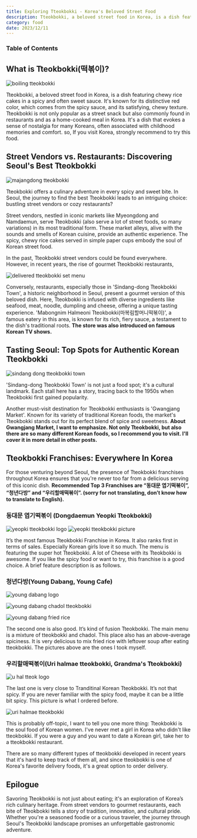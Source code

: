 ```yaml
---
title: Exploring Tteokbokki - Korea's Beloved Street Food
description: Tteokbokki, a beloved street food in Korea, is a dish featuring chewy rice cakes in a spicy and often sweet sauce. It's known for its distinctive red color, which comes from the spicy sauce, and its satisfying, chewy texture.
category: food
date: 2023/12/11
---
```


### Table of Contents

## What is Tteokbokki(떡볶이)?

<Image
  src="/exploring-tteokbokki/01.jpg"
  alt="boiling tteokbokki"
  caption="This is a boiling tteokbokki, looking so goooood!"
/>

Tteokbokki, a beloved street food in Korea, is a dish featuring chewy rice cakes in a spicy and often sweet sauce. It's known for its distinctive red color, which comes from the spicy sauce, and its satisfying, chewy texture. Tteokbokki is not only popular as a street snack but also commonly found in restaurants and as a home-cooked meal in Korea. It's a dish that evokes a sense of nostalgia for many Koreans, often associated with childhood memories and comfort. so, If you visit Korea, strongly recommend to try this food.

## Street Vendors vs. Restaurants: Discovering Seoul's Best Tteokbokki

<Image
  src="/exploring-tteokbokki/02.jpg"
  alt="majangdong tteokbokki"
  caption="Majang-Dong Tteokbokki Street Vendor"
/>

Tteokbokki offers a culinary adventure in every spicy and sweet bite. In Seoul, the journey to find the best Tteokbokki leads to an intriguing choice: bustling street vendors or cozy restaurants?

Street vendors, nestled in iconic markets like Myeongdong and Namdaemun, serve Tteokbokki (also serve a lot of street foods, so many variations) in its most traditional form. These market alleys, alive with the sounds and smells of Korean cuisine, provide an authentic experience. The spicy, chewy rice cakes served in simple paper cups embody the soul of Korean street food.

In the past, Tteokbokki street vendors could be found everywhere. However, in recent years, the rise of gourmet Tteokbokki restaurants,

<Image
  src="/exploring-tteokbokki/03.jpg"
  alt="delivered tteokbokki set menu"
  caption="I ordered this tteokbokki set"
/>

Conversely, restaurants, especially those in 'Sindang-dong Tteokbokki Town', a historic neighborhood in Seoul, present a gourmet version of this beloved dish. Here, Tteokbokki is infused with diverse ingredients like seafood, meat, noodle, dumpling and cheese, offering a unique tasting experience. 'Mabongnim Halmeoni Tteokbokki(마복림할머니떡볶이)', a famous eatery in this area, is known for its rich, fiery sauce, a testament to the dish's traditional roots. **The store was also introduced on famous Korean TV shows.**

## Tasting Seoul: Top Spots for Authentic Korean Tteokbokki

<Image
  src="/exploring-tteokbokki/04.jpg"
  alt="sindang dong tteokbokki town"
  caption="Sindang Dong tteokbokki town"
/>

'Sindang-dong Tteokbokki Town' is not just a food spot; it's a cultural landmark. Each stall here has a story, tracing back to the 1950s when Tteokbokki first gained popularity.

Another must-visit destination for Tteokbokki enthusiasts is 'Gwangjang Market'. Known for its variety of traditional Korean foods, the market's Tteokbokki stands out for its perfect blend of spice and sweetness. **About Gwangjang Market, I want to emphasize. Not only Tteokbokki, but also there are so many different Korean foods, so I recommend you to visit. I'll cover it in more detail in other posts.**

## Tteokbokki Franchises: Everywhere In Korea

For those venturing beyond Seoul, the presence of Tteokbokki franchises throughout Korea ensures that you're never too far from a delicious serving of this iconic dish. **Recommended Top 3 Franchises are “동대문 엽기떡볶이”, “청년다방” and “우리할매떡볶이”. (sorry for not translating, don’t know how to translate to English).**

### 동대문 엽기떡볶이 (Dongdaemun Yeopki Tteokbokki)

<Image src="/exploring-tteokbokki/05.jpg" alt="yeopki tteokbokki logo" fullWidth={false} />

<Image src="/exploring-tteokbokki/06.jpg" alt="yeopki tteokbokki picture" fullWidth={false} />

It’s the most famous Tteokbokki Franchise in Korea. It also ranks first in terms of sales. Especially Korean girls love it so much. The menu is featuring the super hot Tteokbokki. A lot of Cheese with its Tteokbokki is awesome. If you like the spicy food or want to try, this franchise is a good choice. A brief feature description is as follows.

### 청년다방(Young Dabang, Young Cafe)

<Image src="/exploring-tteokbokki/07.jpg" alt="young dabang logo" fullWidth={false} />

<Image
  src="/exploring-tteokbokki/08.jpg"
  alt="young dabang chadol tteokbokki"
  caption="Young dabang chadol tteokbokki that I had few weeks ago"
/>

<Image
  src="/exploring-tteokbokki/09.jpg"
  alt="young dabang fried rice"
  caption="After finishing the tteokbokki, you can mix the rice with the soup."
/>

The second one is also good. It’s kind of fusion Tteokbokki. The main menu is a mixture of tteokbokki and chadol. This place also has an above-average spiciness. It is very delicious to mix fried rice with leftover soup after eating tteokbokki. The pictures above are the ones I took myself.

### 우리할매떡볶이(Uri halmae tteokbokki, Grandma's Tteokbokki)

<Image src="/exploring-tteokbokki/10.jpg" alt="u hal tteok logo" fullWidth={false} />

The last one is very close to Tranditinal Korean Tteokbokki. It’s not that spicy. If you are never familiar with the spicy food, maybe it can be a little bit spicy. This picture is what I ordered before.

<Image
  src="/exploring-tteokbokki/11.jpg"
  alt="uri halmae tteokbokki"
  caption="Uri halmae tteokbokki that I had before."
/>

This is probably off-topic, I want to tell you one more thing: Tteokbokki is the soul food of Korean women. I've never met a girl in Korea who didn't like tteokbokki. If you were a guy and you want to date a Korean girl, take her to a tteokbokki restaurant.

There are so many different types of tteokbokki developed in recent years that it's hard to keep track of them all, and since tteokbokki is one of Korea's favorite delivery foods, it's a great option to order delivery.

## Epilogue

Savoring Tteokbokki is not just about eating; it's an exploration of Korea’s rich culinary heritage. From street vendors to gourmet restaurants, each bite of Tteokbokki tells a story of tradition, innovation, and cultural pride. Whether you're a seasoned foodie or a curious traveler, the journey through Seoul's Tteokbokki landscape promises an unforgettable gastronomic adventure.
